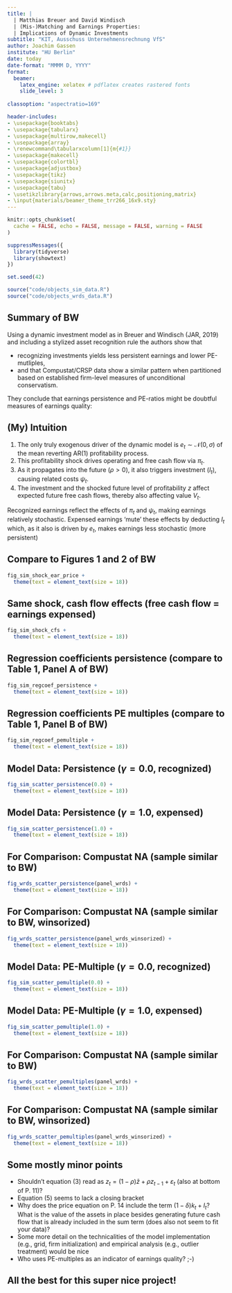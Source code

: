 ```yaml
---
title: |
  | Matthias Breuer and David Windisch 
  | (Mis-)Matching and Earnings Properties: 
  | Implications of Dynamic Investments
subtitle: "KIT, Ausschuss Unternehmensrechnung VfS" 
author: Joachim Gassen
institute: "HU Berlin"
date: today
date-format: "MMMM D, YYYY"
format: 
  beamer:
    latex_engine: xelatex # pdflatex creates rastered fonts
    slide_level: 3
    
classoption: "aspectratio=169"

header-includes:
- \usepackage{booktabs} 
- \usepackage{tabularx}
- \usepackage{multirow,makecell}
- \usepackage{array}
- \renewcommand\tabularxcolumn[1]{m{#1}}
- \usepackage{makecell}
- \usepackage{colortbl}
- \usepackage{adjustbox}
- \usepackage{tikz}
- \usepackage{siunitx}
- \usepackage{tabu}
- \usetikzlibrary{arrows,arrows.meta,calc,positioning,matrix}
- \input{materials/beamer_theme_trr266_16x9.sty}
---
```


```r
knitr::opts_chunk$set(
  cache = FALSE, echo = FALSE, message = FALSE, warning = FALSE
)

suppressMessages({
  library(tidyverse)
  library(showtext)
})

set.seed(42)

source("code/objects_sim_data.R")
source("code/objects_wrds_data.R")
```


## Summary of BW

Using a dynamic investment model as in Breuer and Windisch (JAR, 2019) and including a stylized asset recognition rule the authors show that 

- recognizing investments yields less persistent earnings and lower PE-mutliples,
- and that Compustat/CRSP data show a similar pattern when partitioned based on established firm-level measures of unconditional conservatism.

They conclude that earnings persistence and PE-ratios might be doubtful measures of earnings quality:
\vspace{0.5cm}
\begin{quote}
Thus, our findings reveal potentially unexpected consequences of capitalizing versus expensing R\&D- and SG\&A-type expenditures for popular earnings properties, and suggest that caution is warranted when using earnings persistence and price-earnings multiples as indicators of earnings quality.
\end{quote}


## (My) Intuition

1. The only truly exogenous driver of the dynamic model is $e_t \sim \mathcal{N}(0, \sigma)$ of the mean reverting AR(1) profitability process.
2. This profitability shock drives operating and free cash flow via $\pi_t$.
3. As it propagates into the future ($\rho > 0$), it also triggers investment ($I_t$), causing related costs $\psi_t$.
4. The investment and the shocked future level of profitability $z$ affect expected future free cash flows, thereby also affecting value $V_t$.

Recognized earnings reflect the effects of $\pi_t$ and $\psi_t$, making earnings relatively stochastic. Expensed earnings 'mute' these effects by deducting $I_t$ which, as it also is driven by $e_t$, makes earnings less stochastic (more persistent) 


## Compare to Figures 1 and 2 of BW

```r
fig_sim_shock_ear_price +
  theme(text = element_text(size = 18))
```


## Same shock, cash flow effects (free cash flow = earnings expensed)

```r
fig_sim_shock_cfs +
  theme(text = element_text(size = 18))
```


## Regression coefficients persistence (compare to Table 1, Panel A of BW)

```r
fig_sim_regcoef_persistence +
  theme(text = element_text(size = 18))
```


## Regression coefficients PE multiples (compare to Table 1, Panel B of BW)

```r
fig_sim_regcoef_pemultiple +
  theme(text = element_text(size = 18))
```


## Model Data: Persistence ($\gamma = 0.0$, recognized)

```r
fig_sim_scatter_persistence(0.0) +
  theme(text = element_text(size = 18))
```


## Model Data: Persistence ($\gamma = 1.0$, expensed)

```r
fig_sim_scatter_persistence(1.0) +
  theme(text = element_text(size = 18))
```


## For Comparison: Compustat NA (sample similar to BW)

```r
fig_wrds_scatter_persistence(panel_wrds) +
  theme(text = element_text(size = 18))
```


## For Comparison: Compustat NA (sample similar to BW, winsorized)

```r
fig_wrds_scatter_persistence(panel_wrds_winsorized) +
  theme(text = element_text(size = 18))
```


## Model Data: PE-Multiple ($\gamma = 0.0$, recognized)

```r
fig_sim_scatter_pemultiple(0.0) +
  theme(text = element_text(size = 18))
```


## Model Data: PE-Multiple ($\gamma = 1.0$, expensed)

```r
fig_sim_scatter_pemultiple(1.0) +
  theme(text = element_text(size = 18))
```


## For Comparison: Compustat NA (sample similar to BW)

```r
fig_wrds_scatter_pemultiples(panel_wrds) +
  theme(text = element_text(size = 18))
```


## For Comparison: Compustat NA (sample similar to BW, winsorized)

```r
fig_wrds_scatter_pemultiples(panel_wrds_winsorized) +
  theme(text = element_text(size = 18))
```


## Some mostly minor points

- Shouldn't equation (3) read as $z_t = (1 − \rho)\bar{z} + \rho z_{t-1} + \varepsilon_{t}$ (also at bottom of P. 11)?
- Equation (5) seems to lack a closing bracket
- Why does the price equation on P. 14 include the term $(1 - \delta)k_t + I_t$? What is the value of the assets in place besides generating future cash flow that is already included in the sum term (does also not seem to fit your data)?
- Some more detail on the technicalities of the model implementation (e.g., grid, firm initialization) and empirical analysis (e.g., outlier treatment) would be nice
- Who uses PE-multiples as an indicator of earnings quality? ;-)

## All the best for this super nice project!

\begin{center}
\includegraphics[height =0.4\textheight]{"materials/github_repo_qr_code.png"}

\includegraphics[height =0.1\textheight]{"materials/github_logo.png"}
\end{center}